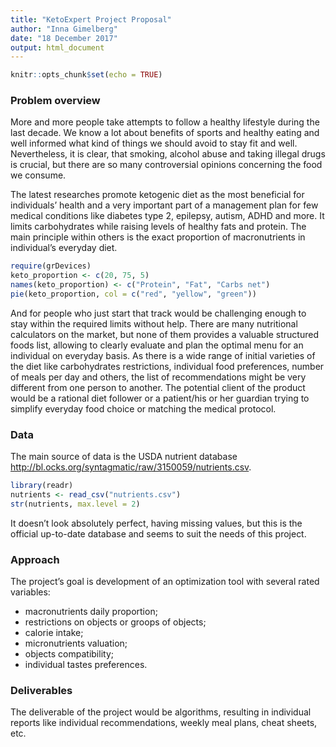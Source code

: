 ---
title: "KetoExpert Project Proposal"
author: "Inna Gimelberg"
date: "18 December 2017"
output: html_document
---

```{r setup, include=FALSE}
knitr::opts_chunk$set(echo = TRUE)
```

### Problem overview

More and more people take attempts to follow a healthy lifestyle during the last decade. We know a lot about benefits of sports and healthy eating and well informed what kind of things we should avoid to stay fit and well. Nevertheless, it is clear, that smoking, alcohol abuse and taking illegal drugs is crucial, but there are so many controversial opinions concerning the food we consume.

The latest researches promote ketogenic diet as the most beneficial for individuals’ health and a very important part of a management plan for few medical conditions like diabetes type 2, epilepsy, autism, ADHD and more. It limits carbohydrates while raising levels of healthy fats and protein. The main principle within others is the exact proportion of macronutrients in individual's everyday diet. 

```{r keto_proportion, echo=FALSE}
require(grDevices)
keto_proportion <- c(20, 75, 5)
names(keto_proportion) <- c("Protein", "Fat", "Carbs net")
pie(keto_proportion, col = c("red", "yellow", "green"))
```

And for people who just start that track would be challenging enough to stay within the required limits without help. 
There are many nutritional calculators on the market, but none of them provides a valuable structured foods list, allowing to clearly evaluate and plan the optimal menu for an individual on everyday basis.
As there is a wide range of initial varieties of the diet like carbohydrates restrictions, individual food preferences, number of meals per day and others, the list of recommendations might be very different from one person to another. The potential client of the product would be a rational diet follower or a patient/his or her guardian trying to simplify everyday food choice or matching the medical protocol. 

### Data

The main source of data is the USDA nutrient database <http://bl.ocks.org/syntagmatic/raw/3150059/nutrients.csv>.

```{r nutrients, echo=FALSE}
library(readr)
nutrients <- read_csv("nutrients.csv")
str(nutrients, max.level = 2)
```

It doesn't look absolutely perfect, having missing values, but this is the official up-to-date database and seems to suit the needs of this project.

### Approach

The project's goal is development of an optimization tool with several rated variables:
    
 * macronutrients daily proportion;
 * restrictions on objects or groops of objects;
 * calorie intake;
 * micronutrients valuation;
 * objects compatibility;
 * individual tastes preferences.
    
### Deliverables

The deliverable of the project would be algorithms, resulting in individual reports like individual recommendations, weekly meal plans, cheat sheets, etc. 

